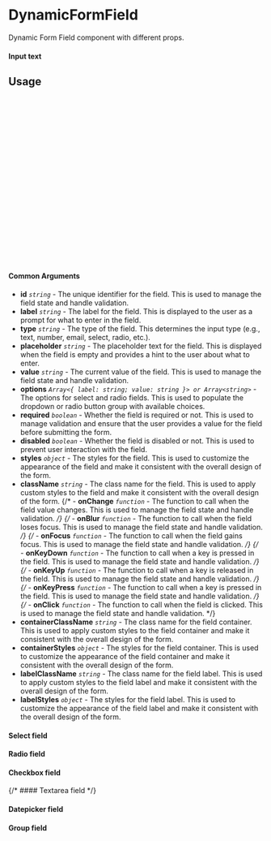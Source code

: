 
<Meta of={DynamicFormField} title="DynamicFormField" />

# DynamicFormField

Dynamic Form Field component with different props.

#### Input text

<Canvas of={DynamicFormField.InputField} />

## Usage

```ts
import React, { FC } from "react";
import { FormProvider } from "../../providers/FormProvider";
import { FormField } from "../../types";
import DynamicFormField from "../DynamicFormField";

const fieldData: FormField = {
  id: "exampleField",
  label: "Example Field",
  type: "text",
  placeholder: "Enter text here",
};
const Example: FC<FormField> = (field = fieldData) => {
  return (
    <FormProvider
      formSchema={{ formId: "example", title: "example", fields: [field] }}
    >
      <DynamicFormField {...field} />
    </FormProvider>
  );
};

export default Example;

```

#### Common Arguments

- **id** _`string`_ - The unique identifier for the field. This is used to manage the field state and handle validation.
- **label** _`string`_ - The label for the field. This is displayed to the user as a prompt for what to enter in the field.
- **type** _`string`_ - The type of the field. This determines the input type (e.g., text, number, email, select, radio, etc.).
- **placeholder** _`string`_ - The placeholder text for the field. This is displayed when the field is empty and provides a hint to the user about what to enter.
- **value** _`string`_ - The current value of the field. This is used to manage the field state and handle validation.
- **options** _`Array<{ label: string; value: string }> or Array<string>`_ - The options for select and radio fields. This is used to populate the dropdown or radio button group with available choices.
- **required** _`boolean`_ - Whether the field is required or not. This is used to manage validation and ensure that the user provides a value for the field before submitting the form.
- **disabled** _`boolean`_ - Whether the field is disabled or not. This is used to prevent user interaction with the field.
- **styles** _`object`_ - The styles for the field. This is used to customize the appearance of the field and make it consistent with the overall design of the form.
- **className** _`string`_ - The class name for the field. This is used to apply custom styles to the field and make it consistent with the overall design of the form.
{/* - **onChange** _`function`_ - The function to call when the field value changes. This is used to manage the field state and handle validation. */}
{/* - **onBlur** _`function`_ - The function to call when the field loses focus. This is used to manage the field state and handle validation. */}
{/* - **onFocus** _`function`_ - The function to call when the field gains focus. This is used to manage the field state and handle validation. */}
{/* - **onKeyDown** _`function`_ - The function to call when a key is pressed in the field. This is used to manage the field state and handle validation. */}
{/* - **onKeyUp** _`function`_ - The function to call when a key is released in the field. This is used to manage the field state and handle validation. */}
{/* - **onKeyPress** _`function`_ - The function to call when a key is pressed in the field. This is used to manage the field state and handle validation. */}
{/* - **onClick** _`function`_ - The function to call when the field is clicked. This is used to manage the field state and handle validation. */}
- **containerClassName** _`string`_ - The class name for the field container. This is used to apply custom styles to the field container and make it consistent with the overall design of the form.
- **containerStyles** _`object`_ - The styles for the field container. This is used to customize the appearance of the field container and make it consistent with the overall design of the form.
- **labelClassName** _`string`_ - The class name for the field label. This is used to apply custom styles to the field label and make it consistent with the overall design of the form.
- **labelStyles** _`object`_ - The styles for the field label. This is used to customize the appearance of the field label and make it consistent with the overall design of the form.

#### Select field
<Canvas of={DynamicFormField.SelectField} />

#### Radio field
<Canvas of={DynamicFormField.RadioField} />

#### Checkbox field
<Canvas of={DynamicFormField.CheckboxField} />

{/* #### Textarea field
<Canvas of={DynamicFormField.TextareaField} /> */}

#### Datepicker field
<Canvas of={DynamicFormField.DatepickerField} />

#### Group field
<Canvas of={DynamicFormField.GroupField} />